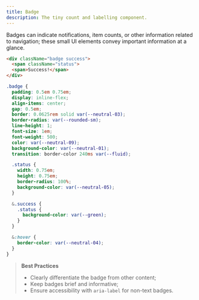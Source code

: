```yaml
---
title: Badge
description: The tiny count and labelling component.
---
```


Badges can indicate notifications, item counts, or other information related to navigation; these small UI elements convey important information at a glance.

<div class="example">
<div class="view code">

```html
<div className="badge success">
  <span className="status">
  <span>Success!</span>
</div>
```

```scss
.badge {
  padding: 0.5em 0.75em;
  display: inline-flex;
  align-items: center;
  gap: 0.5em;
  border: 0.0625rem solid var(--neutral-03);
  border-radius: var(--rounded-sm);
  line-height: 1;
  font-size: 1em;
  font-weight: 500;
  color: var(--neutral-09);
  background-color: var(--neutral-01);
  transition: border-color 240ms var(--fluid);

  .status {
    width: 0.75em;
    height: 0.75em;
    border-radius: 100%;
    background-color: var(--neutral-05);
  }

  &.success {
    .status {
      background-color: var(--green);
    }
  }

  &:hover {
    border-color: var(--neutral-04);
  }
}
```

</div>
<div class="view preview center col">
<Badge />
</div>
</div>

> **Best Practices**
>
> - Clearly differentiate the badge from other content;
> - Keep badges brief and informative;
> - Ensure accessibility with `aria-label` for non-text badges.
